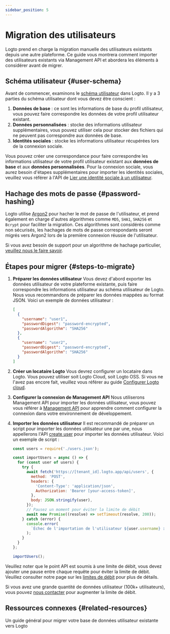 ```yaml
---
sidebar_position: 5
---
```


# Migration des utilisateurs

Logto prend en charge la migration manuelle des utilisateurs existants depuis une autre plateforme. Ce guide vous montrera comment importer des utilisateurs existants via Management API et abordera les éléments à considérer avant de migrer.

## Schéma utilisateur \{#user-schema}

Avant de commencer, examinons le [schéma utilisateur](/user-management/user-data/#user-profile) dans Logto. Il y a 3 parties du schéma utilisateur dont vous devez être conscient :

1. **Données de base** : ce sont les informations de base du profil utilisateur, vous pouvez faire correspondre les données de votre profil utilisateur existant.
2. **Données personnalisées** : stocke des informations utilisateur supplémentaires, vous pouvez utiliser cela pour stocker des fichiers qui ne peuvent pas correspondre aux données de base.
3. **Identités sociales** : stocke les informations utilisateur récupérées lors de la connexion sociale.

Vous pouvez créer une correspondance pour faire correspondre les informations utilisateur de votre profil utilisateur existant aux **données de base** et aux **données personnalisées**. Pour la connexion sociale, vous aurez besoin d'étapes supplémentaires pour importer les identités sociales, veuillez vous référer à l'API de [Lier une identité sociale à un utilisateur](https://openapi.logto.io/operation/operation-createuseridentity).

## Hachage des mots de passe \{#password-hashing}

Logto utilise [Argon2](https://en.wikipedia.org/wiki/Argon2) pour hacher le mot de passe de l'utilisateur, et prend également en charge d'autres algorithmes comme `MD5`, `SHA1`, `SHA256` et `Bcrypt` pour faciliter la migration. Ces algorithmes sont considérés comme non sécurisés, les hachages de mots de passe correspondants seront migrés vers Argon2 lors de la première connexion réussie de l'utilisateur.

Si vous avez besoin de support pour un algorithme de hachage particulier, [veuillez nous le faire savoir](https://logto.io/contact).

## Étapes pour migrer \{#steps-to-migrate}

1.  **Préparer les données utilisateur**
    Vous devez d'abord exporter les données utilisateur de votre plateforme existante, puis faire correspondre les informations utilisateur au schéma utilisateur de Logto. Nous vous recommandons de préparer les données mappées au format JSON. Voici un exemple de données utilisateur :

    ```json
    [
      {
        "username": "user1",
        "passwordDigest": "password-encrypted",
        "passwordAlgorithm": "SHA256"
      },
      {
        "username": "user2",
        "passwordDigest": "password-encrypted",
        "passwordAlgorithm": "SHA256"
      }
    ]
    ```

2.  **Créer un locataire Logto**
    Vous devrez configurer un locataire dans Logto. Vous pouvez utiliser soit Logto Cloud, soit Logto OSS. Si vous ne l'avez pas encore fait, veuillez vous référer au guide [Configurer Logto cloud](/introduction/set-up-logto-cloud/#create-logto-tenant).
3.  **Configurer la connexion de Management API**
    Nous utiliserons Management API pour importer les données utilisateur, vous pouvez vous référer à [Management API](/integrate-logto/interact-with-management-api) pour apprendre comment configurer la connexion dans votre environnement de développement.
4.  **Importer les données utilisateur**
    Il est recommandé de préparer un script pour importer les données utilisateur une par une, nous appellerons l'API [create user](https://openapi.logto.io/operation/operation-createuser) pour importer les données utilisateur. Voici un exemple de script :

    ```jsx
    const users = require('./users.json');

    const importUsers = async () => {
      for (const user of users) {
        try {
          await fetch('https://[tenant_id].logto.app/api/users', {
            method: 'POST',
            headers: {
              'Content-Type': 'application/json',
              Authorization: 'Bearer [your-access-token]',
            },
            body: JSON.stringify(user),
          });
          // Pausez un moment pour éviter la limite de débit
          await new Promise((resolve) => setTimeout(resolve, 200));
        } catch (error) {
          console.error(
            `Échec de l'importation de l'utilisateur ${user.username} : ${error.message}`
          );
        }
      }
    };

    importUsers();
    ```

Veuillez noter que le point API est soumis à une limite de débit, vous devez ajouter une pause entre chaque requête pour éviter la limite de débit. Veuillez consulter notre page sur les [limites de débit](/integrate-logto/interact-with-management-api/#rate-limit) pour plus de détails.

Si vous avez une grande quantité de données utilisateur (100k+ utilisateurs), vous pouvez [nous contacter](https://logto.io/contact) pour augmenter la limite de débit.

## Ressources connexes \{#related-resources}

<Url href="https://blog.logto.io/general-migration-guide">
  Un guide général pour migrer votre base de données utilisateur existante vers Logto
</Url>
